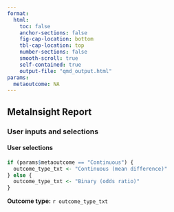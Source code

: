 ```yaml
---
format: 
  html: 
    toc: false
    anchor-sections: false
    fig-cap-location: bottom
    tbl-cap-location: top
    number-sections: false
    smooth-scroll: true
    self-contained: true
    output-file: "qmd_output.html"
params:
  metaoutcome: NA
---
```


## MetaInsight Report {.tabset}

### User inputs and selections {.tabset}

#### User selections

```r
if (params$metaoutcome == "Continuous") {
  outcome_type_txt <- "Continuous (mean difference)"
} else {
  outcome_type_txt <- "Binary (odds ratio)"
}
```

**Outcome type:** `r outcome_type_txt`
